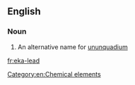 ==English==

===Noun===
{{en-noun|head=[[eka-]][[lead]]|-}}

# An alternative name for [[ununquadium]]

[[Category:en:Chemical elements]]

[[fr:eka-lead]]